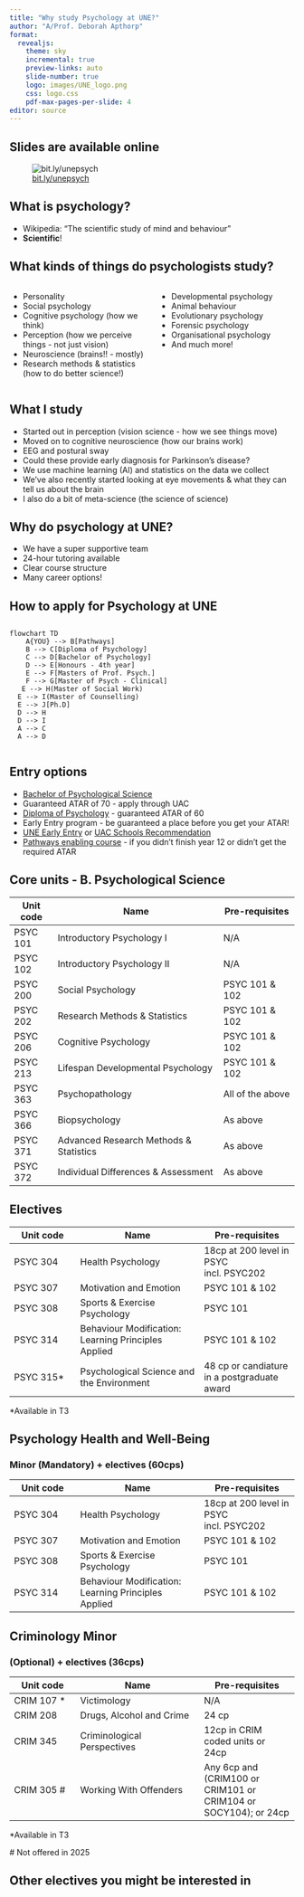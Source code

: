 ```yaml
---
title: "Why study Psychology at UNE?"
author: "A/Prof. Deborah Apthorp"
format: 
  revealjs: 
    theme: sky
    incremental: true
    preview-links: auto
    slide-number: true
    logo: images/UNE_logo.png
    css: logo.css
    pdf-max-pages-per-slide: 4
editor: source
---
```


## Slides are available online

![[bit.ly/unepsych](https://bit.ly/unepsych)](images/qrcode.png)

## What is psychology?

-   Wikipedia: "The scientific study of mind and behaviour"
-   **Scientific**!

## What kinds of things do psychologists study?

::: columns
::: {.column width="50%"}
-   Personality
-   Social psychology
-   Cognitive psychology (how we think)
-   Perception (how we perceive things - not just vision)
-   Neuroscience (brains!! - mostly)
-   Research methods & statistics (how to do better science!)

:::

::: {.column width="50%"}
-   Developmental psychology
-   Animal behaviour
-   Evolutionary psychology
-   Forensic psychology
-   Organisational psychology
-   And much more! 
:::

:::

## What I study {.smaller}

-   Started out in perception (vision science - how we see things move)
-   Moved on to cognitive neuroscience (how our brains work)
-   EEG and postural sway
-   Could these provide early diagnosis for Parkinson's disease?
-   We use machine learning (AI) and statistics on the data we collect
-   We've also recently started looking at eye movements & what they can tell us about the brain
- I also do a bit of meta-science (the science of science)

## Why do psychology at UNE?

- We have a super supportive team 
- 24-hour tutoring available 
- Clear course structure 
- Many career options! 

## How to apply for Psychology at UNE

##  {.smaller}

```mermaid
flowchart TD
    A{YOU} --> B[Pathways]
    B --> C[Diploma of Psychology]
    C --> D[Bachelor of Psychology]
    D --> E[Honours - 4th year]
    E --> F[Masters of Prof. Psych.]
    F --> G[Master of Psych - Clinical]
   E --> H(Master of Social Work)
  E --> I(Master of Counselling)
  E --> J[Ph.D]
  D --> H
  D --> I
  A --> C
  A --> D


```

## Entry options

- [Bachelor of Psychological Science](https://www.une.edu.au/study/courses/bachelor-of-psychological-science)
- Guaranteed ATAR of 70 - apply through UAC
- [Diploma of Psychology](https://www.une.edu.au/study/courses/diploma-in-psychological-science) - guaranteed ATAR of 60
- Early Entry program - be guaranteed a place before you get your ATAR!
- [UNE Early Entry](https://www.une.edu.au/study/study-on-campus/early-entry) or [UAC Schools Recommendation](https://www.uac.edu.au/future-applicants/scholarships-and-schemes/schools-recommendation-schemes/institution-specific-srs-criteria)
- [Pathways enabling course](https://www.une.edu.au/study/courses/pathways-enabling-course) - if you didn't finish year 12 or didn't get the required ATAR


## Core units - B. Psychological Science {.smaller}

| Unit code | Name                                   | Pre-requisites   |
|-----------|----------------------------------------|------------------|
| PSYC 101  | Introductory Psychology I              | N/A              |
| PSYC 102  | Introductory Psychology II             | N/A              |
| PSYC 200  | Social Psychology                      | PSYC 101 & 102   |
| PSYC 202  | Research Methods & Statistics          | PSYC 101 & 102   |
| PSYC 206  | Cognitive Psychology                   | PSYC 101 & 102   |
| PSYC 213  | Lifespan Developmental Psychology      | PSYC 101 & 102   |
| PSYC 363  | Psychopathology                        | All of the above |
| PSYC 366  | Biopsychology                          | As above         |
| PSYC 371  | Advanced Research Methods & Statistics | As above         |
| PSYC 372  | Individual Differences & Assessment    | As above         |

## Electives  {.smaller}

| Unit code | Name | Pre-requisites |
|-----------------|-------------------------------|------------------------|
| PSYC 304 | Health Psychology | 18cp at 200 level in PSYC incl. PSYC202 |
| PSYC 307 | Motivation and Emotion | PSYC 101 & 102 |
| PSYC 308 | Sports & Exercise Psychology | PSYC 101 |
| PSYC 314 | Behaviour Modification: Learning Principles Applied | PSYC 101 & 102 |
| PSYC 315\* | Psychological Science and the Environment | 48 cp or candiature in a postgraduate award |

::: footer
\*Available in T3
:::

## Psychology Health and Well-Being {.smaller}
### Minor (Mandatory) + electives (60cps) 

| Unit code | Name | Pre-requisites |
|-----------------|-------------------------------|------------------------|
| PSYC 304 | Health Psychology | 18cp at 200 level in PSYC incl. PSYC202 |
| PSYC 307 | Motivation and Emotion | PSYC 101 & 102 |
| PSYC 308 | Sports & Exercise Psychology | PSYC 101 |
| PSYC 314 | Behaviour Modification: Learning Principles Applied | PSYC 101 & 102 |

## Criminology Minor {.smaller}
### (Optional) + electives (36cps)

| Unit code | Name | Pre-requisites |
|-----------------|-------------------------------|------------------------|
| CRIM 107 \*| Victimology| N/A |
| CRIM 208 | Drugs, Alcohol and Crime | 24 cp|
| CRIM 345 | Criminological Perspectives | 12cp in CRIM coded units or 24cp |
| CRIM 305 \# | Working With Offenders| Any 6cp and (CRIM100 or CRIM101 or CRIM104 or SOCY104); or 24cp |

::: footer
\*Available in T3

\# Not offered in 2025
:::


## Other electives you might be interested in 


